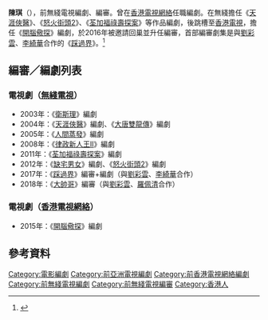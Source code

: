 '''陳琪'''（{{bd|？||||catIdx=C陳}}），前無綫電視編劇、編審。曾在[[香港電視網絡|香港電視網絡]]任職編劇。在無綫擔任《[[天涯俠醫|天涯俠醫]]》、《[[怒火街頭2|怒火街頭2]]》、《[[荃加福祿壽探案|荃加福祿壽探案]]》等作品編劇，後跳槽至[[香港電視網絡|香港電視]]，擔任《[[開腦儆探|開腦儆探]]》編劇，於2016年被邀請回巢並升任編審，首部編審劇集是與[[劉彩雲|劉彩雲]]、[[李綺華|李綺華]]合作的《[[踩過界|踩過界]]》。<ref>{{Cite web |url=https://topick.hket.com/article/1851479/%E3%80%8A%E8%B8%A9%E9%81%8E%E7%95%8C%E3%80%8B%E4%B8%BB%E5%89%B5%EF%BC%9A%E6%8B%8D%E5%87%BA%E6%B8%AF%E5%8A%87%E7%89%B9%E8%89%B2%20%E5%A4%A7%E9%99%B8%E8%A7%80%E7%9C%BE%E6%9B%B4buy |title=《踩過界》主創：拍出港劇特色 大陸觀眾更buy  |access-date=2018-08-19 |archive-date=2020-08-18 |archive-url=https://web.archive.org/web/20200818095140/https://topick.hket.com/article/1851479/%E3%80%8A%E8%B8%A9%E9%81%8E%E7%95%8C%E3%80%8B%E4%B8%BB%E5%89%B5%EF%BC%9A%E6%8B%8D%E5%87%BA%E6%B8%AF%E5%8A%87%E7%89%B9%E8%89%B2%20%E5%A4%A7%E9%99%B8%E8%A7%80%E7%9C%BE%E6%9B%B4buy |dead-url=yes }}</ref>

==編審／編劇列表==
===電視劇（[[無綫電視|無綫電視]]）===
*2003年：《[[衛斯理_(無綫電視劇集)|衛斯理]]》編劇
*2004年：《[[天涯俠醫|天涯俠醫]]》編劇、《[[大唐雙龍傳_(電視劇)|大唐雙龍傳]]》編劇
*2005年：《[[人間蒸發_(電視劇)|人間蒸發]]》編劇
*2008年：《[[律政新人王II|律政新人王II]]》編劇
*2011年：《[[荃加福祿壽探案|荃加福祿壽探案]]》編劇
*2012年：《[[缺宅男女|缺宅男女]]》編劇、《[[怒火街頭2|怒火街頭2]]》編劇
*2017年：《[[踩過界|踩過界]]》編審+編劇（與[[劉彩雲|劉彩雲]]、[[李綺華|李綺華]]合作） 
*2018年：《[[大帥哥|大帥哥]]》編審（與[[劉彩雲|劉彩雲]]、[[羅佩清|羅佩清]]合作）

=== 電視劇（[[香港電視網絡|香港電視網絡]]）===
*2015年：《[[開腦儆探|開腦儆探]]》編劇

==參考資料==
{{reflist}}
{{HK-enter-bio-stub}}
[[Category:電影編劇|Category:電影編劇]]
[[Category:前亞洲電視編劇|Category:前亞洲電視編劇]]
[[Category:前香港電視網絡編劇|Category:前香港電視網絡編劇]]
[[Category:前無綫電視編劇|Category:前無綫電視編劇]]
[[Category:前無綫電視編審|Category:前無綫電視編審]]
[[Category:香港人|Category:香港人]]